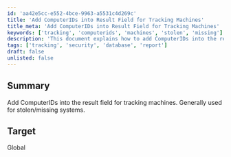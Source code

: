 ```yaml
---
id: 'aa42e5cc-e552-4bce-9963-a5531c4d269c'
title: 'Add ComputerIDs into Result Field for Tracking Machines'
title_meta: 'Add ComputerIDs into Result Field for Tracking Machines'
keywords: ['tracking', 'computerids', 'machines', 'stolen', 'missing']
description: 'This document explains how to add ComputerIDs into the result field for tracking machines, specifically for cases involving stolen or missing systems. It provides insights on the global target and its implications for asset management.'
tags: ['tracking', 'security', 'database', 'report']
draft: false
unlisted: false
---
```

## Summary

Add ComputerIDs into the result field for tracking machines. Generally used for stolen/missing systems.

## Target

Global












